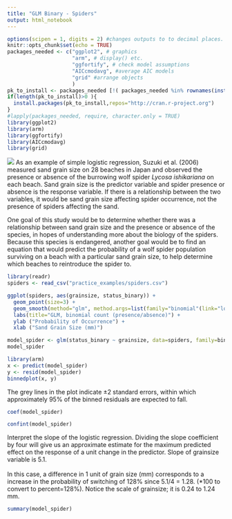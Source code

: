 ```yaml
---
title: "GLM Binary - Spiders"
output: html_notebook
---
```

```r
options(scipen = 1, digits = 2) #changes outputs to to decimal places.
knitr::opts_chunk$set(echo = TRUE)
packages_needed <- c("ggplot2", # graphics
                     "arm", # display() etc.
                     "ggfortify", # check model assumptions
                     "AICcmodavg", #average AIC models
                     "grid" #arrange objects
                     )
pk_to_install <- packages_needed [!( packages_needed %in% rownames(installed.packages())  )]
if(length(pk_to_install)>0 ){
  install.packages(pk_to_install,repos="http://cran.r-project.org")
}
#lapply(packages_needed, require, character.only = TRUE)
library(ggplot2)
library(arm)
library(ggfortify)
library(AICcmodavg)
library(grid)
```

![](images/spider_hole.jpg)
As an example of simple logistic regression, Suzuki et al. (2006) measured sand grain size on 28 beaches in Japan and observed the presence or absence of the burrowing wolf spider *Lycosa ishikariana* on each beach. Sand grain size is the predictor variable and spider presence or absence is the response variable. If there is a relationship between the two variables, it would be sand grain size affecting spider occurrence, not the presence of spiders affecting the sand.

One goal of this study would be to determine whether there was a relationship between sand grain size and the presence or absence of the species, in hopes of understanding more about the biology of the spiders. Because this species is endangered, another goal would be to find an equation that would predict the probability of a wolf spider population surviving on a beach with a particular sand grain size, to help determine which beaches to reintroduce the spider to.

```r
library(readr)
spiders <- read_csv("practice_examples/spiders.csv")
```

```r
ggplot(spiders, aes(grainsize, status_binary)) +
  geom_point(size=3) +
  geom_smooth(method="glm", method.args=list(family="binomial"(link="logit"))) +
  labs(title="GLM, binomial count (presence/absence)") +
  ylab ("Probability of Occurrence") +
  xlab ("Sand Grain Size (mm)")
```

```r
model_spider <- glm(status_binary ~ grainsize, data=spiders, family=binomial)
model_spider
```

```r
library(arm)
x <- predict(model_spider)
y <- resid(model_spider)
binnedplot(x, y)
```
The grey lines in the plot indicate ±2 standard errors, within which approximately 95% of the binned residuals are expected to fall.

```r
coef(model_spider)
```

```r
confint(model_spider)
```
Interpret the slope of the logistic regression. Dividing the slope coefficient by four will give us an approximate estimate for the maximum predicted effect on the response of a unit change in the predictor. Slope of grainsize variable is 5.1.
\
\
In this case, a difference in 1 unit of grain size (mm) corresponds to a increase in the probability of switching of 128% since 5.1/4 = 1.28. (*100 to convert to percent=128%). Notice the scale of grainsize; it is 0.24 to 1.24 mm.  

```r
summary(model_spider)
```


